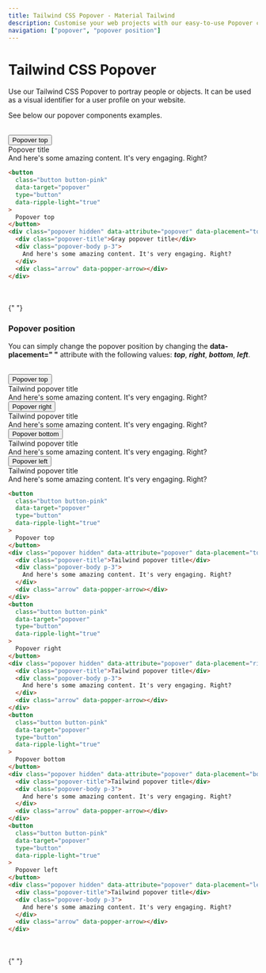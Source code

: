 ```yaml
---
title: Tailwind CSS Popover - Material Tailwind
description: Customise your web projects with our easy-to-use Popover component for Tailwind CSS using Material Design guidelines.
navigation: ["popover", "popover position"]
---
```


# Tailwind CSS Popover

Use our Tailwind CSS Popover to portray people or objects. It can be used as a visual identifier for a user profile on your website.

See below our popover components examples.

<br />

<ComponentPreview id="popover">
  <button
    className="button button-pink"
    data-target="popover"
    type="button"
    data-ripple-light="true"
  >
    Popover top
  </button>
  <div className="popover hidden" data-attribute="popover" data-placement="top">
    <div className="popover-title">Popover title</div>
    <div className="popover-body p-3">
      And here's some amazing content. It's very engaging. Right?
    </div>
    <div className="arrow" data-popper-arrow></div>
  </div>
</ComponentPreview>

```html showLineNumbers
<button
  class="button button-pink"
  data-target="popover"
  type="button"
  data-ripple-light="true"
>
  Popover top
</button>
<div class="popover hidden" data-attribute="popover" data-placement="top">
  <div class="popover-title">Gray popover title</div>
  <div class="popover-body p-3">
    And here's some amazing content. It's very engaging. Right?
  </div>
  <div class="arrow" data-popper-arrow></div>
</div>
```

<br />
<br />{" "}

### Popover position

You can simply change the popover position by changing the **data-placement=" "** attribute with the following values: **_top_**, **_right_**, **_bottom_**, **_left_**.

<br />

<ComponentPreview id="popover position">
  <div className="flex">
    <button
      className="button button-pink"
      data-target="popover"
      type="button"
      data-ripple-light="true"
    >
      Popover top
    </button>
    <div
      className="popover hidden"
      data-attribute="popover"
      data-placement="top"
    >
      <div className="popover-title">Tailwind popover title</div>
      <div className="popover-body p-3">
        And here's some amazing content. It's very engaging. Right?
      </div>
      <div className="arrow" data-popper-arrow></div>
    </div>
    <button
      className="button button-pink mx-4"
      data-target="popover"
      type="button"
      data-ripple-light="true"
    >
      Popover right
    </button>
    <div
      className="popover hidden"
      data-attribute="popover"
      data-placement="right"
    >
      <div className="popover-title">Tailwind popover title</div>
      <div className="popover-body p-3">
        And here's some amazing content. It's very engaging. Right?
      </div>
      <div className="arrow" data-popper-arrow></div>
    </div>
    <button
      className="button button-pink mr-4"
      data-target="popover"
      type="button"
      data-ripple-light="true"
    >
      Popover bottom
    </button>
    <div
      className="popover hidden"
      data-attribute="popover"
      data-placement="bottom"
    >
      <div className="popover-title">Tailwind popover title</div>
      <div className="popover-body p-3">
        And here's some amazing content. It's very engaging. Right?
      </div>
      <div className="arrow" data-popper-arrow></div>
    </div>
    <button
      className="button button-pink"
      data-target="popover"
      type="button"
      data-ripple-light="true"
    >
      Popover left
    </button>
    <div
      className="popover hidden"
      data-attribute="popover"
      data-placement="left"
    >
      <div className="popover-title">Tailwind popover title</div>
      <div className="popover-body p-3">
        And here's some amazing content. It's very engaging. Right?
      </div>
      <div className="arrow" data-popper-arrow></div>
    </div>
  </div>
</ComponentPreview>

```html showLineNumbers
<button
  class="button button-pink"
  data-target="popover"
  type="button"
  data-ripple-light="true"
>
  Popover top
</button>
<div class="popover hidden" data-attribute="popover" data-placement="top">
  <div class="popover-title">Tailwind popover title</div>
  <div class="popover-body p-3">
    And here's some amazing content. It's very engaging. Right?
  </div>
  <div class="arrow" data-popper-arrow></div>
</div>
<button
  class="button button-pink"
  data-target="popover"
  type="button"
  data-ripple-light="true"
>
  Popover right
</button>
<div class="popover hidden" data-attribute="popover" data-placement="right">
  <div class="popover-title">Tailwind popover title</div>
  <div class="popover-body p-3">
    And here's some amazing content. It's very engaging. Right?
  </div>
  <div class="arrow" data-popper-arrow></div>
</div>
<button
  class="button button-pink"
  data-target="popover"
  type="button"
  data-ripple-light="true"
>
  Popover bottom
</button>
<div class="popover hidden" data-attribute="popover" data-placement="bottom">
  <div class="popover-title">Tailwind popover title</div>
  <div class="popover-body p-3">
    And here's some amazing content. It's very engaging. Right?
  </div>
  <div class="arrow" data-popper-arrow></div>
</div>
<button
  class="button button-pink"
  data-target="popover"
  type="button"
  data-ripple-light="true"
>
  Popover left
</button>
<div class="popover hidden" data-attribute="popover" data-placement="left">
  <div class="popover-title">Tailwind popover title</div>
  <div class="popover-body p-3">
    And here's some amazing content. It's very engaging. Right?
  </div>
  <div class="arrow" data-popper-arrow></div>
</div>
```

<br />
<br />{" "}

